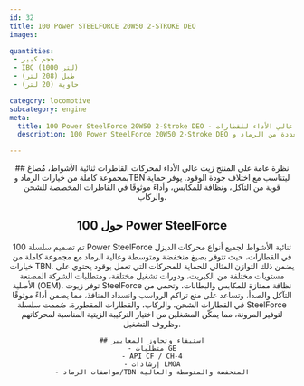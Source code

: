 ```yaml
---
id: 32
title: 100 Power STEELFORCE 20W50 2-STROKE DEO
images:

quantities:
 - حجم كبير
 - IBC (1000 لتر)
 - طبل (208 لتر)
 - حاوية (20 لتر)

category: locomotive
subcategory: engine
meta:
  title: 100 Power SteelForce 20W50 2-Stroke DEO - زيت محرك عالي الأداء للقطارات
  description: 100 Power SteelForce 20W50 2-Stroke DEO هو زيت محرك عالي الأداء مُصمم لمحركات القاطرات ثنائية الأشواط. متوفر بمستويات متعددة من الرماد وTBN ليتناسب مع اختلاف جودة الوقود، ويوفر حماية ممتازة من التآكل، ونظافة فائقة للمكابس، وأداءً موثوقًا في عمليات الشحن والركاب الشاقة. يلبي متطلبات GE ومعايير API CF / CH-4 وإرشادات LMOA.

---
```


<Header>
    ## نظرة عامة على المنتج
    زيت عالي الأداء لمحركات القاطرات ثنائية الأشواط، مُصاغ
    بمجموعة كاملة من خيارات الرماد وTBN ليتناسب مع اختلاف جودة الوقود.
    يوفر حماية قوية من التآكل، ونظافة للمكابس، وأداءً موثوقًا في
    القاطرات المخصصة للشحن والركاب.
    
## حول 100 Power SteelForce
  تم تصميم سلسلة 100 Power SteelForce ثنائية الأشواط لجميع أنواع محركات الديزل في القطارات، حيث تتوفر بصيغ منخفضة ومتوسطة وعالية الرماد مع مجموعة كاملة من خيارات TBN. يضمن ذلك التوازن المثالي للحماية للمحركات التي تعمل بوقود يحتوي على مستويات مختلفة من الكبريت، ودورات تشغيل مختلفة، ومتطلبات الشركة المصنعة الأصلية (OEM). توفر زيوت SteelForce نظافة ممتازة للمكابس والبطانات، وتحمي من التآكل والصدأ، وتساعد على منع تراكم الرواسب وانسداد المنافذ، مما يضمن أداءً موثوقًا في القطارات الشحن، والركاب، والقطارات المقطورة. صُممت سلسلة SteelForce لتوفير المرونة، مما يمكّن المشغلين من اختيار التركيبة الزيتية المناسبة لمحركاتهم وظروف التشغيل.

    ## استيفاء وتجاوز المعايير
    - متطلبات GE
    - API CF / CH-4
    - إرشادات LMOA
    - مواصفات الرماد/TBN المنخفضة والمتوسطة والعالية

</Header>
